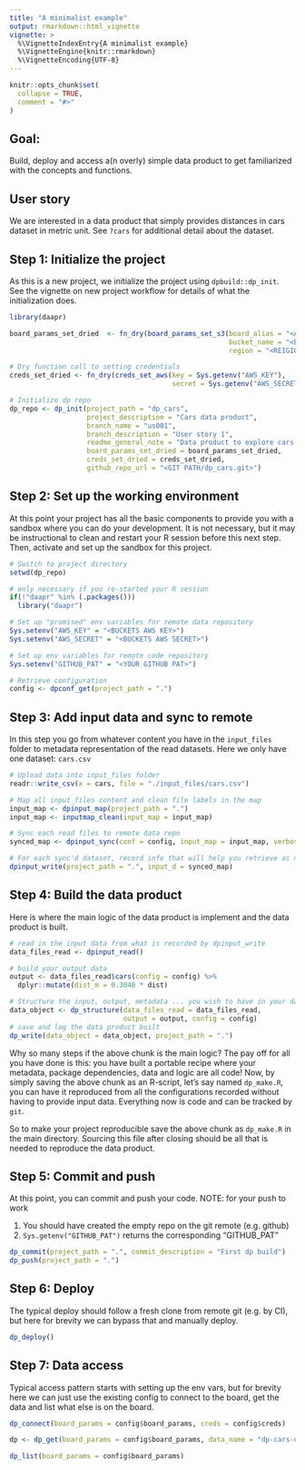 ```yaml
---
title: "A minimalist example"
output: rmarkdown::html_vignette
vignette: >
  %\VignetteIndexEntry{A minimalist example}
  %\VignetteEngine{knitr::rmarkdown}
  %\VignetteEncoding{UTF-8}
---
```


```r
knitr::opts_chunk$set(
  collapse = TRUE,
  comment = "#>"
)
```

## Goal:

Build, deploy and access a(n overly) simple data product to get familiarized
with the concepts and functions. 

## User story

We are interested in a data product that simply provides distances in cars
dataset in metric unit. See `?cars` for additional detail about the dataset.

## Step 1: Initialize the project

As this is a new project, we initialize the project using `dpbuild::dp_init`. See
the vignette on new project workflow for details of what the initialization does.


```r
library(daapr)

board_params_set_dried  <- fn_dry(board_params_set_s3(board_alias = "<ALIAS>",
                                                      bucket_name = "<BUCKET>",
                                                      region = "<REIGION>"))

# Dry function call to setting credentials
creds_set_dried <- fn_dry(creds_set_aws(key = Sys.getenv("AWS_KEY"),
                                        secret = Sys.getenv("AWS_SECRET") ))

# Initialize dp repo
dp_repo <- dp_init(project_path = "dp_cars",
                   project_description = "Cars data product",
                   branch_name = "us001",
                   branch_description = "User story 1",
                   readme_general_note = "Data product to explore cars stopping distance",
                   board_params_set_dried = board_params_set_dried,
                   creds_set_dried = creds_set_dried,
                   github_repo_url = "<GIT PATH/dp_cars.git>")
```

## Step 2: Set up the working environment

At this point your project has all the basic components to provide you with a 
sandbox where you can do your development. It is not necessary, but it may be
instructional to clean and restart your R session before this next step. Then,
activate and set up the sandbox for this project.

```r
# Switch to project directory
setwd(dp_repo)

# only necessary if you re-started your R session
if(!"daapr" %in% (.packages()))
  library("daapr")

# Set up "promised" env variables for remote data repository
Sys.setenv("AWS_KEY" = "<BUCKETS AWS KEY>")
Sys.setenv("AWS_SECRET" = "<BUCKETS AWS SECRET>")

# Set up env variables for remote code repository
Sys.setenv("GITHUB_PAT" = "<YOUR GITHUB PAT>")

# Retrieve configuration
config <- dpconf_get(project_path = ".")
```

## Step 3: Add input data and sync to remote

In this step you go from whatever content you have in the `input_files` folder 
to metadata representation of the read datasets. Here we only have one dataset:
`cars.csv`

```r
# Upload data into input_files folder
readr::write_csv(x = cars, file = "./input_files/cars.csv")

# Map all input_files content and clean file labels in the map
input_map <- dpinput_map(project_path = ".")
input_map <- inputmap_clean(input_map = input_map)

# Sync each read files to remote data repo
synced_map <- dpinput_sync(conf = config, input_map = input_map, verbose = T)

# For each sync'd dataset, record info that will help you retrieve as needed
dpinput_write(project_path = ".", input_d = synced_map)
```

## Step 4: Build the data product

Here is where the main logic of the data product is implement and the data
product is built.

```r
# read in the input data from what is recorded by dpinput_write
data_files_read <- dpinput_read()

# build your output data
output <- data_files_read$cars(config = config) %>% 
  dplyr::mutate(dist_m = 0.3048 * dist)

# Structure the input, output, metadata ... you wish to have in your data product
data_object <- dp_structure(data_files_read = data_files_read,
                            output = output, config = config)
# save and log the data product built
dp_write(data_object = data_object, project_path = ".")
```

Why so many steps if the above chunk is the main logic? The pay off for all you 
have done is this: you have built a portable recipe where your metadata,
package dependencies, data and logic are all code!
Now, by simply saving the above chunk as an R-script, let's say named `dp_make.R`,
you can have it reproduced from all the configurations recorded without having 
to provide input data. Everything now is code and can be tracked by `git`.

So to make your project reproducible save the above chunk as `dp_make.R` in the
main directory. Sourcing this file after closing should be all that is needed to
reproduce the data product.

## Step 5: Commit and push

At this point, you can commit and push your code.
NOTE: for your push to work

1. You should have created the empty repo on the git remote (e.g. github)
2. `Sys.getenv("GITHUB_PAT")` returns the corresponding "GITHUB_PAT"

```r
dp_commit(project_path = ".", commit_description = "First dp build")
dp_push(project_path = ".")
```


## Step 6: Deploy

The typical deploy should follow a fresh clone from remote git (e.g. by CI), but
here for brevity we can bypass that and manually deploy.

```r
dp_deploy()
```


## Step 7: Data access

Typical access pattern starts with setting up the env vars, but for brevity 
here we can just use the existing config to connect to the board, get the data 
and list what else is on the board.

```r
dp_connect(board_params = config$board_params, creds = config$creds)

dp <- dp_get(board_params = config$board_params, data_name = "dp-cars-us001")

dp_list(board_params = config$board_params)
```
